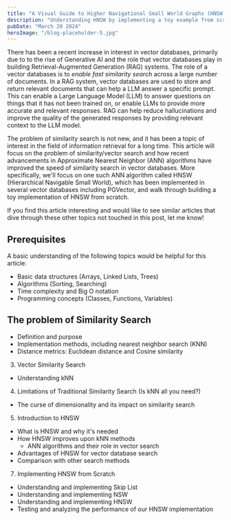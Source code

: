 ```yaml
---
title: "A Visual Guide to Higher Navigational Small World Graphs (HNSW) and How It Makes Vector Search Faster"
description: "Understanding HNSW by implementing a toy example from scratch"
pubDate: "March 20 2024"
heroImage: "/blog-placeholder-5.jpg"
---
```



<article className="prose lg:prose-xl">

<DisplayNSWGraph client:load />

There has been a recent increase in interest in vector databases, primarily due to to the rise of Generative AI and the role that vector databases play
in building Retrieval-Augmented Generation (RAG) systems. The role of a vector databases is to _enable fast similarity search_
across a large number of documents. In a RAG system, vector databases are used to store and return relevant documents that can help a LLM answer a specific prompt.
This can enable a Large Language Model (LLM) to answer questions on things that it has not been trained on, or enable LLMs to provide more accurate and relevant responses.
RAG can help reduce hallucinations and improve the quality of the generated responses by providing relevant context to the LLM model.

The problem of similarity search is not new, and it has been a topic of interest in the field of information retrieval for a long time.
This article will focus on the problem of similarity/vector search and how recent advancements in Approximate Nearest Neighbor (ANN)
algorithms have improved the speed of similarity search in vector databases. More specifically, we'll focus on one such ANN algorithm called HNSW (Hierarchical Navigable Small World), which has been implemented in several vector databases including PGVector, and walk through building a toy implementation of HNSW from scratch.

If you find this article interesting and would like to see similar articles that dive through these other topics not touched in this post, let me know!

## Prerequisites

A basic understanding of the following topics would be helpful for this article:

- Basic data structures (Arrays, Linked Lists, Trees)
- Algorithms (Sorting, Searching)
- Time complexity and Big O notation
- Programming concepts (Classes, Functions, Variables)

## The problem of Similarity Search

- Definition and purpose
- Implementation methods, including nearest neighbor search (KNN)
- Distance metrics: Euclidean distance and Cosine similarity

3. Vector Similarity Search

- Understanding kNN

4. Limitations of Traditional Similarity Search (Is kNN all you need?)

- The curse of dimensionality and its impact on similarity search

5. Introduction to HNSW

- What is HNSW and why it's needed
- How HNSW improves upon kNN methods
  - ANN algorithms and their role in vector search
- Advantages of HNSW for vector database search
- Comparison with other search methods

7. Implementing HNSW from Scratch

- Understanding and implementing Skip List
- Understanding and implementing NSW
- Understanding and implementing HNSW
- Testing and analyzing the performance of our HNSW implementation

</article>
